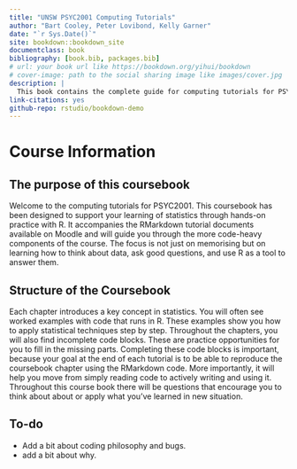 ```yaml
--- 
title: "UNSW PSYC2001 Computing Tutorials"
author: "Bart Cooley, Peter Lovibond, Kelly Garner"
date: "`r Sys.Date()`"
site: bookdown::bookdown_site
documentclass: book
bibliography: [book.bib, packages.bib]
# url: your book url like https://bookdown.org/yihui/bookdown
# cover-image: path to the social sharing image like images/cover.jpg
description: |
  This book contains the complete guide for computing tutorials for PSYC2001 at UNSW.
link-citations: yes
github-repo: rstudio/bookdown-demo
---
```


# Course Information {-}

## The purpose of this coursebook

Welcome to the computing tutorials for PSYC2001. This coursebook has been designed to support your learning of statistics through hands-on practice with R. It accompanies the RMarkdown tutorial documents available on Moodle and will guide you through the more code-heavy components of the course. The focus is not just on memorising but on learning how to think about data, ask good questions, and use R as a tool to answer them. 

## Structure of the Coursebook

Each chapter introduces a key concept in statistics. You will often see worked examples with code that runs in R. These examples show you how to apply statistical techniques step by step. Throughout the chapters, you will also find incomplete code blocks. These are practice opportunities for you to fill in the missing parts. Completing these code blocks is important, because your goal at the end of each tutorial is to be able to reproduce the coursebook chapter using the RMarkdown code. More importantly, it will help you move from simply reading code to actively writing and using it. Throughout this course book there will be questions that encourage you to think about about or apply what you've learned in new situation. 

## To-do 
- Add a bit about coding philosophy and bugs.  
- add a bit about why.